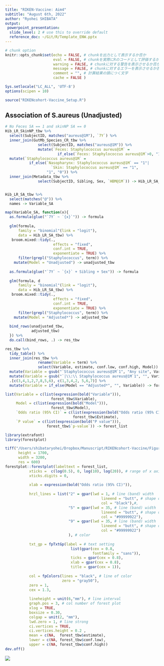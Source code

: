 ```yaml
---
title: "RIKEN-Vaccine: Aim4"
subtitle: "August 6th, 2022"
author: "Ryohei SHIBATA"
output:
 powerpoint_presentation:
  slide_level: 2 # use this to override default
  reference_doc: ~/Git/R/Template_ENW.pptx
---
```



```r
# chunk option
knitr::opts_chunk$set(echo = FALSE, # chunkを出力として表示するか否か
                      eval = FALSE, # chunkを実際にRのコードとして評価するか否か
                      warning = FALSE, # chunkに対する警告を表示させるか否か
                      message = FALSE, # chunkに対するエラーを表示させるか否か
                      comment = "", # 計算結果の頭につく文字
                      cache = FALSE ) 

Sys.setlocale("LC_ALL", 'UTF-8')
options(scipen = 10)
```


```R
source("RIKENcohort-Vaccine_Setup.R")
```


##  Association of S.aureus (Unadjusted)
```R
# No Feces SA == 1 and skinNP SA == 0
Hib_LR_SkinNP_tbw %>% 
  select(SubjectID, matches("aureus@1M"), `7Y`) %>% 
  inner_join(GutMb_Species_CR_tbw %>% 
               select(SubjectID, matches("aureus@1M")) %>% 
               mutate(`Feces: Staphylococcus aureus@1M` =
                        if_else(`Feces: Staphylococcus aureus@1M`>0, "1", "0"))) %>% 
  mutate(`Staphylococcus aureus@1M` = 
           if_else(`Nasopharynx: Staphylococcus aureus@1M` == "1"|
                     `Skin: Staphylococcus aureus@1M` == "1",
                   "1", "0")) %>% 
  inner_join(Metadata_tbw %>%
               select(SubjectID, Sibling, Sex, `HBM@1M`)) -> Hib_LR_SA_tbw


Hib_LR_SA_tbw %>% 
  select(matches("@")) %>% 
  names -> Variable_SA
```

```R
map(Variable_SA, function(x){
  as.formula(glue("`7Y` ~ `{x}`")) -> formula
  
  glm(formula,
      family = "binomial"(link = "logit"),
      data = Hib_LR_SA_tbw) %>% 
   broom.mixed::tidy(.,
                      effects = "fixed",
                      conf.int = TRUE,
                      exponentiate = TRUE) %>% 
      filter(grepl("Staphylococcus", term)) %>% 
    mutate(Model = "Unadjusted") -> unadjusted_tbw
  
  as.formula(glue("`7Y` ~ `{x}` + Sibling + Sex")) -> formula
  
  glm(formula, d
      family = "binomial"(link = "logit"),
      data = Hib_LR_SA_tbw) %>% 
   broom.mixed::tidy(.,
                      effects = "fixed",
                      conf.int = TRUE,
                      exponentiate = TRUE) %>% 
      filter(grepl("Staphylococcus", term)) %>% 
    mutate(Model = "Adjusted*") -> adjusted_tbw
  
  bind_rows(unadjusted_tbw,
            adjusted_tbw)
  }) %>% 
  do.call(bind_rows, .) -> res_tbw

res_tbw %>% 
  tidy_table() %>% 
  inner_join(res_tbw %>% 
               rename(Variable = term) %>% 
               select(Variable, estimate, conf.low, conf.high, Model)) %>% 
  mutate(Variable = gsub("`Staphylococcus aureus@1M`1", "Any site", Variable)) %>% 
  mutate(Variable = gsub("`|\\:\\ Staphylococcus aureus@1M`1", "", Variable)) %>% 
  .[c(3,4,1,2,7,8,5,6), c(1,3,4,2, 5,6,7)] %>% 
  mutate(Variable = if_else(Model == "Adjusted*", "", Variable)) -> forest_tbw
```

```R
list(Variable = c(list(expression(bold("Variable"))),
                     forest_tbw$Variable),
     Model = c(list(expression(bold("Model"))),
                     forest_tbw$Model),
     `Odds ratio (95% CI)` = c(list(expression(bold("Odds ratio (95% CI)"))),
                               forest_tbw$Estimate),
     `P value` = c(list(expression(bold("P value"))),
                   forest_tbw$`p-value`)) -> forest_list
```
```R
library(extrafont)
library(forestplot)

tiff("/Users/shibataryohei/Dropbox/Manuscript/RIKENcohort-Vaccine/Figure/Figure4.tiff",
      height = 1700,
      width = 3200,
      res = 600)
forestplot::forestplot(labeltext = forest_list,
           xticks =  c(log(0.5), 0, log(10), log(20)), # range of x axis
           xticks.digits = 0,
           
           xlab = expression(bold("Odds ratio (95% CI)")),
           
           hrzl_lines = list("2" = gpar(lwd = 1, # line (band) width
                        				    lineend = "butt", # shape of line end
                        				    col = "black"),#,
                             "5" = gpar(lwd = 35, # line (band) width
                        				    lineend = "butt", # shape of line e
                        				    col = "#99999922"),
                             "9" = gpar(lwd = 35, # line (band) width
                        				    lineend = "butt", # shape of line end
                        				    col = "#99999922")
                             ), # color
           
           txt_gp = fpTxtGp(label = # text setting 
                              list(gpar(cex = 0.8,
                                        fontfamily = "sans")),
                              ticks = gpar(cex = 0.8),
                              xlab = gpar(cex = 0.8),
                              title = gpar(cex = 1)),
           
           col = fpColors(lines = "black", # line of color 
                          zero = "gray50"),
           zero = 1,
           cex = 1.3,
           
           lineheight = unit(6,"mm"), # line interval
           graph.pos = 3, # col number of forest plot
           xlog = TRUE,
           boxsize = 0.30,
           colgap = unit(2, "mm"),
           lwd.zero = 1, # line strong
           ci.vertices = TRUE,
           ci.vertices.height = 0.2 ,
           mean = c(NA,  forest_tbw$estimate),
           lower = c(NA, forest_tbw$conf.low),
           upper = c(NA, forest_tbw$conf.high))
dev.off()
```
![](Aim2/Table_Clinicaldata_Hib.png)